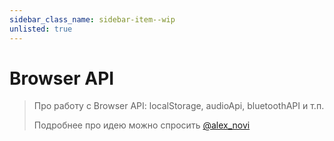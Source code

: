 ```yaml
---
sidebar_class_name: sidebar-item--wip
unlisted: true
---
```



# Browser API

<WIP ticket="197" />

> Про работу с Browser API: localStorage, audioApi, bluetoothAPI и т.п.
>
> Подробнее про идею можно спросить [@alex_novi](https://t.me/alex_novich)
